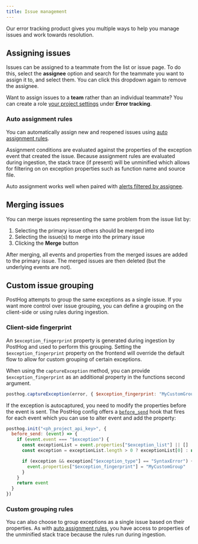 ```yaml
---
title: Issue management
---
```


Our error tracking product gives you multiple ways to help you manage issues and work towards resolution. 

## Assigning issues

Issues can be assigned to a teammate from the list or issue page. To do this, select the **assignee** option and search for the teammate you want to assign it to, and select them. You can click this dropdown again to remove the assignee.

Want to assign issues to a **team** rather than an individual teammate? You can create a role [your project settings](https://us.posthog.com/settings/organization-roles) under **Error tracking**.

<ProductScreenshot
  imageLight="https://res.cloudinary.com/dmukukwp6/image/upload/roles_light_6c7ea17be9.png"
  imageDark="https://res.cloudinary.com/dmukukwp6/image/upload/roles_dark_f721b94577.png"
  alt="Error tracking role assignees"
  classes="rounded"
/>

### Auto assignment rules

You can automatically assign new and reopened issues using [auto assignment rules](https://us.posthog.com/error_tracking/configuration?tab=error-tracking-auto-assignment#selectedSetting=error-tracking-auto-assignment).

Assignment conditions are evaluated against the properties of the exception event that created the issue. Because assignment rules are evaluated during ingestion, the stack trace (if present) will be unminified which allows for filtering on on exception properties such as function name and source file.

<ProductScreenshot
  imageLight="https://res.cloudinary.com/dmukukwp6/image/upload/assignment_rules_light_1cf9a2437a.png"
  imageDark="https://res.cloudinary.com/dmukukwp6/image/upload/assignment_rules_dark_11e0830b0c.png"
  alt="Error tracking auto assignment rules"
  classes="rounded"
/>

Auto assignment works well when paired with [alerts filtered by assignee](/docs/error-tracking/alerts#alert-filtering).

## Merging issues

You can merge issues representing the same problem from the issue list by:

1. Selecting the primary issue others should be merged into
2. Selecting the issue(s) to merge into the primary issue
3. Clicking the **Merge** button

After merging, all events and properties from the merged issues are added to the primary issue. The merged issues are then deleted (but the underlying events are not). 

<ProductScreenshot
  imageLight="https://res.cloudinary.com/dmukukwp6/image/upload/merge_light_0489da02c6.png"
  imageDark="https://res.cloudinary.com/dmukukwp6/image/upload/merge_dark_aab4bfcc93.png"
  alt="Error tracking issue merging"
  classes="rounded"
/>

## Custom issue grouping

PostHog attempts to group the same exceptions as a single issue. If you want more control over issue grouping, you can define a grouping on the client-side or using rules during ingestion.

### Client-side fingerprint

An `$exception_fingerprint` property is generated during ingestion by PostHog and used to perform this grouping. Setting the `$exception_fingerprint` property on the frontend will override the default flow to allow for custom grouping of certain exceptions.

When using the `captureException` method, you can provide `$exception_fingerprint` as an additional property in the functions second argument.

```js
posthog.captureException(error, { $exception_fingerprint: "MyCustomGroup" })
```

If the exception is autocaptured, you need to modify the properties before the event is sent. The PostHog config offers a [`before_send`](/docs/libraries/js/features#amending-or-sampling-events) hook that fires for each event which you can use to alter event and add the property:

```javascript
posthog.init("<ph_project_api_key>", {
  before_send: (event) => {
    if (event.event === "$exception") {
      const exceptionList = event.properties["$exception_list"] || []
      const exception = exceptionList.length > 0 ? exceptionList[0] : null;

      if (exception && exception["$exception_type"] == "SyntaxError") {
        event.properties["$exception_fingerprint"] = "MyCustomGroup"
      }    
    }
    return event
  }
})
```

### Custom grouping rules

You can also choose to group exceptions as a single issue based on their properties. As with [auto assignment rules](#auto-assignment-rules), you have access to properties of the unminified stack trace because the rules run during ingestion.

<ProductScreenshot
  imageLight="https://res.cloudinary.com/dmukukwp6/image/upload/custom_grouping_light_f3e99a56b5.png"
  imageDark="https://res.cloudinary.com/dmukukwp6/image/upload/custom_grouping_dark_927e7c5774.png"
  alt="Error tracking custom issue grouping"
  classes="rounded"
/>